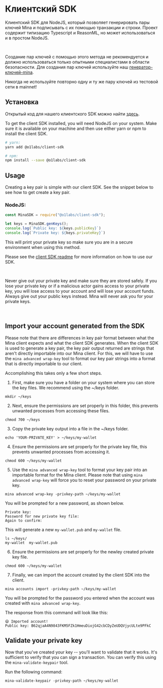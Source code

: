 

# Клиентский SDK 

Клиентский SDK для NodeJS, который позволяет генерировать пары ключей Mina и подписывать с их помощью транзакции и строки. Проект содержит типизацию Typescript и ReasonML, но может использоваться и в простом NodeJS.


<br />

<Alert kind="warning">

Создание пар ключей с помощью этого метода не рекомендуется и должно использоваться только опытными специалистами в области безопасности.
Для создания пар ключей используйте наш [генератор-ключей-mina](/docs/keypair/mina-generate-keypair).

Никогда не используйте повторно одну и ту же пару ключей из тестовой сети в mainnet!
</Alert>


## Установка

Открытый код для нашего клиентского SDK можно найти [здесь](https://github.com/MinaProtocol/mina/tree/develop/frontend/client_sdk).

To get the client SDK installed, you will need NodeJS on your system. Make sure it is available on your machine and then use either yarn or npm to install the client SDK.

```bash
# yarn:
yarn add @o1labs/client-sdk

# npm:
npm install --save @o1labs/client-sdk
```

## Usage

Creating a key pair is simple with our client SDK. See the snippet below to see how to get create a key pair.

### NodeJS:
```javascript
const MinaSDK = require("@o1labs/client-sdk");

let keys = MinaSDK.genKeys();
console.log(`Public key: ${keys.publicKey}`)
console.log(`Private key: ${keys.privateKey}`)
```
This will print your private key so make sure you are in a secure environment when using this method.

Please see the [client SDK readme](https://github.com/MinaProtocol/mina/blob/develop/frontend/client_sdk/README.md) for more information on how to use our SDK.

<br />

<Alert kind="warning">

Never give out your private key and make sure they are stored safely. If you lose your private key or if a malicious actor gains access to your private key, you will lose access to your account and will lose your account funds. Always give out your public keys instead. Mina will never ask you for your private keys.

</Alert>

<br />

## Import your account generated from the SDK

Please note that there are differences in key pair format between what the Mina client expects and what the client SDK generates. 
When the client SDK is used to generate a key pair, the key pair output returned are strings that aren't directly importable into our Mina client. 
For this, we will have to use the `mina advanced wrap-key` tool to format our key pair strings into a format that is directly importable to our client.

Accomplishing this takes only a few short steps.

1. First, make sure you have a folder on your system where you can store the key files. We recommend using the ~/keys folder.

```
mkdir ~/keys
```

2. Next, ensure the permissions are set properly in this folder, this prevents unwanted processes from accessing these files.

```
chmod 700 ~/keys
```

3. Copy the private key output into a file in the ~/keys folder.

```
echo 'YOUR-PRIVATE_KEY' > ~/keys/my-wallet
```
4. Ensure the permissions are set properly for the private key file, this prevents unwanted processes from accessing it.

```
chmod 600 ~/keys/my-wallet
```

5. Use the `mina advanced wrap-key` tool to format your key pair into an importable format for the Mina client. Please note that using `mina advanced wrap-key` will force you to reset your password on your private key.

```
mina advanced wrap-key -privkey-path ~/keys/my-wallet
```

You will be prompted for a new password, as shown below.

```
Private key:
Password for new private key file: 
Again to confirm:
```

This will generate a new `my-wallet.pub` and `my-wallet` file.

```
ls ~/keys/
my-wallet  my-wallet.pub
```

6. Ensure the permissions are set properly for the newley created private key file.

```
chmod 600 ~/keys/my-wallet
```

7. Finally, we can import the account created by the client SDK into the client.

```
mina accounts import -privkey-path ~/keys/my-wallet
```

You will be prompted for the password you entered when the account was created with `mina advanced wrap-key`.

The response from this command will look like this: 
```
😄 Imported account!
Public key: B62qjaA4N9843FKM5FZk1HmeuDiojG42cbCDyZeUDQVjycULte9PFkC
```


## Validate your private key

Now that you've created your key -- you'll want to validate that it works. It's sufficient to verify that you can sign a transaction. You can verify this using the `mina-validate-keypair` tool.

Run the following command:

```
mina-validate-keypair -privkey-path ~/keys/my-wallet
```
